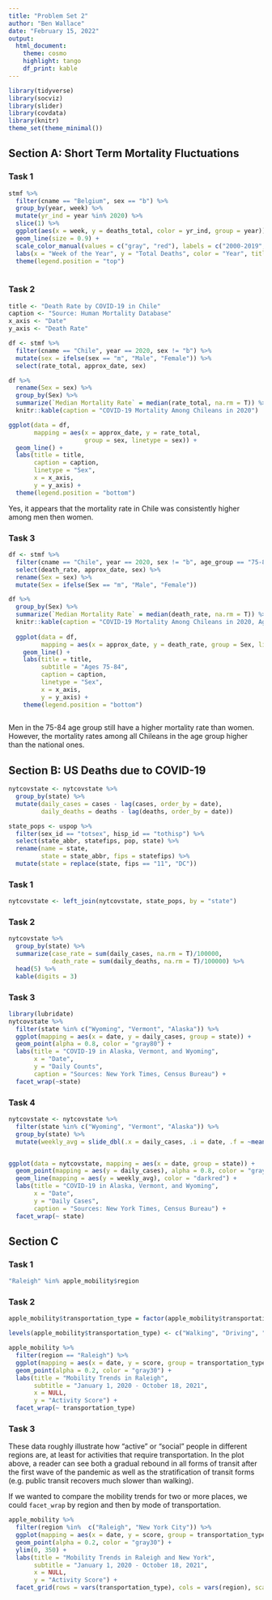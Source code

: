 ```yaml
---
title: "Problem Set 2"
author: "Ben Wallace"
date: "February 15, 2022"
output:
  html_document: 
    theme: cosmo
    highlight: tango
    df_print: kable
---
```


```r
library(tidyverse)
library(socviz)
library(slider)
library(covdata)
library(knitr)
theme_set(theme_minimal())
```


## Section A: Short Term Mortality Fluctuations

### Task 1

```r
stmf %>% 
  filter(cname == "Belgium", sex == "b") %>% 
  group_by(year, week) %>% 
  mutate(yr_ind = year %in% 2020) %>% 
  slice(1) %>% 
  ggplot(aes(x = week, y = deaths_total, color = yr_ind, group = year)) +
  geom_line(size = 0.9) +
  scale_color_manual(values = c("gray", "red"), labels = c("2000-2019", "2020")) +
  labs(x = "Week of the Year", y = "Total Deaths", color = "Year", title = "Weekly recorded deaths in Belgium, 2000-2020") +
  theme(legend.position = "top")
  
```

### Task 2

```r
title <- "Death Rate by COVID-19 in Chile"
caption <- "Source: Human Mortality Database"
x_axis <- "Date"
y_axis <- "Death Rate"

df <- stmf %>% 
  filter(cname == "Chile", year == 2020, sex != "b") %>% 
  mutate(sex = ifelse(sex == "m", "Male", "Female")) %>% 
  select(rate_total, approx_date, sex)

df %>% 
  rename(Sex = sex) %>% 
  group_by(Sex) %>% 
  summarize(`Median Mortality Rate` = median(rate_total, na.rm = T)) %>% 
  knitr::kable(caption = "COVID-19 Mortality Among Chileans in 2020")

ggplot(data = df, 
       mapping = aes(x = approx_date, y = rate_total, 
                     group = sex, linetype = sex)) + 
  geom_line() +
  labs(title = title,
       caption = caption,
       linetype = "Sex",
       x = x_axis,
       y = y_axis) +
  theme(legend.position = "bottom")
```

Yes, it appears that the mortality rate in Chile was consistently higher among men then women.

### Task 3

```r
df <- stmf %>% 
  filter(cname == "Chile", year == 2020, sex != "b", age_group == "75-84") %>% 
  select(death_rate, approx_date, sex) %>%
  rename(Sex = sex) %>% 
  mutate(Sex = ifelse(Sex == "m", "Male", "Female"))

df %>% 
  group_by(Sex) %>% 
  summarize(`Median Mortality Rate` = median(death_rate, na.rm = T)) %>% 
  knitr::kable(caption = "COVID-19 Mortality Among Chileans in 2020, Ages 75-84")
 
  ggplot(data = df,
         mapping = aes(x = approx_date, y = death_rate, group = Sex, linetype = Sex)) + 
    geom_line() +
    labs(title = title,
         subtitle = "Ages 75-84",
         caption = caption,
         linetype = "Sex",
         x = x_axis,
         y = y_axis) +
    theme(legend.position = "bottom")
  
```

Men in the 75-84 age group still have a higher mortality rate than women. However, the mortality rates among all Chileans in the age group higher than the national ones.

## Section B: US Deaths due to COVID-19

```r
nytcovstate <- nytcovstate %>% 
  group_by(state) %>% 
  mutate(daily_cases = cases - lag(cases, order_by = date), 
         daily_deaths = deaths - lag(deaths, order_by = date)) 

state_pops <- uspop %>% 
  filter(sex_id == "totsex", hisp_id == "tothisp") %>% 
  select(state_abbr, statefips, pop, state) %>% 
  rename(name = state,
         state = state_abbr, fips = statefips) %>% 
  mutate(state = replace(state, fips == "11", "DC"))
```

### Task 1

```r
nytcovstate <- left_join(nytcovstate, state_pops, by = "state")
```

### Task 2

```r
nytcovstate %>%
  group_by(state) %>%
  summarize(case_rate = sum(daily_cases, na.rm = T)/100000,
            death_rate = sum(daily_deaths, na.rm = T)/100000) %>% 
  head(5) %>% 
  kable(digits = 3)
```

### Task 3

```r
library(lubridate)
nytcovstate %>% 
  filter(state %in% c("Wyoming", "Vermont", "Alaska")) %>% 
  ggplot(mapping = aes(x = date, y = daily_cases, group = state)) +
  geom_point(alpha = 0.8, color = "gray80") +
  labs(title = "COVID-19 in Alaska, Vermont, and Wyoming",
       x = "Date",
       y = "Daily Counts",
       caption = "Sources: New York Times, Census Bureau") +
  facet_wrap(~state)

```

### Task 4 

```r
nytcovstate <- nytcovstate %>% 
  filter(state %in% c("Wyoming", "Vermont", "Alaska")) %>% 
  group_by(state) %>% 
  mutate(weekly_avg = slide_dbl(.x = daily_cases, .i = date, .f = ~mean(.x, na.rm = T), .before = 6, .complete = F)) 


ggplot(data = nytcovstate, mapping = aes(x = date, group = state)) +
  geom_point(mapping = aes(y = daily_cases), alpha = 0.8, color = "gray80") +
  geom_line(mapping = aes(y = weekly_avg), color = "darkred") +
  labs(title = "COVID-19 in Alaska, Vermont, and Wyoming",
       x = "Date",
       y = "Daily Cases",
       caption = "Sources: New York Times, Census Bureau") +
  facet_wrap(~ state)
```

## Section C

### Task 1 

```r
"Raleigh" %in% apple_mobility$region
```

### Task 2

```r
apple_mobility$transportation_type = factor(apple_mobility$transportation_type, levels = c("walking", "driving", "transit"))

levels(apple_mobility$transportation_type) <- c("Walking", "Driving", "Transit")

apple_mobility %>% 
  filter(region == "Raleigh") %>% 
  ggplot(mapping = aes(x = date, y = score, group = transportation_type)) +
  geom_point(alpha = 0.2, color = "gray30") +
  labs(title = "Mobility Trends in Raleigh",
       subtitle = "January 1, 2020 - October 18, 2021",
       x = NULL,
       y = "Activity Score") +
  facet_wrap(~ transportation_type)
```

### Task 3

These data roughly illustrate how "active" or "social" people in different regions are, at least for activities that require transportation. In the plot above, a reader can see both a gradual rebound in all forms of transit after the first wave of the pandemic as well as the stratification of transit forms (e.g. public transit recovers much slower than walking).

If we wanted to compare the mobility trends for two or more places, we could `facet_wrap` by region and then by mode of transportation.

```r

apple_mobility %>% 
  filter(region %in%  c("Raleigh", "New York City")) %>% 
  ggplot(mapping = aes(x = date, y = score, group = transportation_type)) +
  geom_point(alpha = 0.2, color = "gray30") +
  ylim(0, 350) +
  labs(title = "Mobility Trends in Raleigh and New York",
       subtitle = "January 1, 2020 - October 18, 2021",
       x = NULL,
       y = "Activity Score") + 
  facet_grid(rows = vars(transportation_type), cols = vars(region), scales = "fixed", switch = "y")
```

